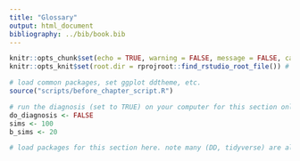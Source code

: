 ```yaml
---
title: "Glossary"
output: html_document
bibliography: ../bib/book.bib 
---
```


<!-- note do_bookdown is set in index.rmd, so we know if you're running just this .Rmd or compiling the book-->
```r
knitr::opts_chunk$set(echo = TRUE, warning = FALSE, message = FALSE, cache = FALSE)
knitr::opts_knit$set(root.dir = rprojroot::find_rstudio_root_file()) # files are all relative to RStudio project home
```

```r
# load common packages, set ggplot ddtheme, etc.
source("scripts/before_chapter_script.R")
```

<!-- start post here, do not edit above -->

<!-- # Glossary -->

<!-- make sure to rename the section title below -->

```r
# run the diagnosis (set to TRUE) on your computer for this section only before pushing to Github. no diagnosis will ever take place on github.
do_diagnosis <- FALSE
sims <- 100
b_sims <- 20
```

```r
# load packages for this section here. note many (DD, tidyverse) are already available, see scripts/package-list.R
```

<!-- ### Notation -->

<!-- - $M$ -->
<!-- - $I$ -->
<!-- - $D$ -->
<!-- - $A$ -->
<!-- - $m$ -->
<!-- - $a^M$ -->
<!-- - $d$ -->
<!-- - $a^D$ -->
<!-- - $w$ -->

<!-- ### Terms -->

<!-- - Model -->
<!-- - Inquiry -->
<!-- - Data Strategy -->
<!-- - Answer Strategy -->
<!-- - estimand -->
<!-- - estimator -->
<!-- - estimate -->
<!-- - DAG -->
<!-- - Diagnosis -->
<!-- - Redesign -->

